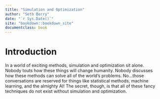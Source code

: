 ```yaml
--- 
title: "Simulation and Optimization"
author: "Seth Berry"
date: "`r Sys.Date()`"
site: "bookdown::bookdown_site"
documentclass: book
---
```


# Introduction

In a world of exciting methods, simulation and optimization sit alone. Nobody touts how these things will change humanity. Nobody discusses how these methods can solve all of the world's problems. No...those conversations are reserved for things like statistical methods, machine learning, and the almighty AI! The secret, though, is that all of these fancy techniques do not exist without simulation and optimization. 